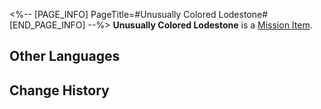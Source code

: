 <%-- [PAGE_INFO]
PageTitle=#Unusually Colored Lodestone#
[END_PAGE_INFO] --%>
{{Item Infobox
|id          = 140366
|image       = Item Unusually Colored Lodestone.png{{subst:void|<!--$UPLOAD:<<SpriteOutput/ItemFigures/140211.png>-<Item Unusually Colored Lodestone.png>-<Item Icons>>-->}}
|type        = Mission Item
|invCategory = Missions
|rarity      = 3
|effect      = 
|description = A lodestone dropped from an unknown source. Life hack: You can use a lodestone to move metal objects on the other side of a piece of cardboard.
}}
'''Unusually Colored Lodestone''' is a [[Mission Item]].

==Other Languages==
{{Other Languages
|en   = Unusually Colored Lodestone
|zhs  = 异色的磁铁石
|zht  = 異色的磁鐵石
|ja   = 珍しい色の磁鉄鉱
|ko   = 특이한 색의 자철석
|es   = Piedra magnética de color inusual
|fr   = Pierre aimantée de couleur étrange
|ru   = Магнитный камень необычного цвета
|th   = หินแม่เหล็กสีสันแปลกตา
|vi   = Đá Nam Châm Màu Sắc Kỳ Lạ
|de   = Ungewöhnlich gefärbter Magnetstein
|id   = Batu Magnet Berwarna Aneh
|pt   = Magnetita de Cor Estranha
}}

==Change History==
{{Change History|1.5}}